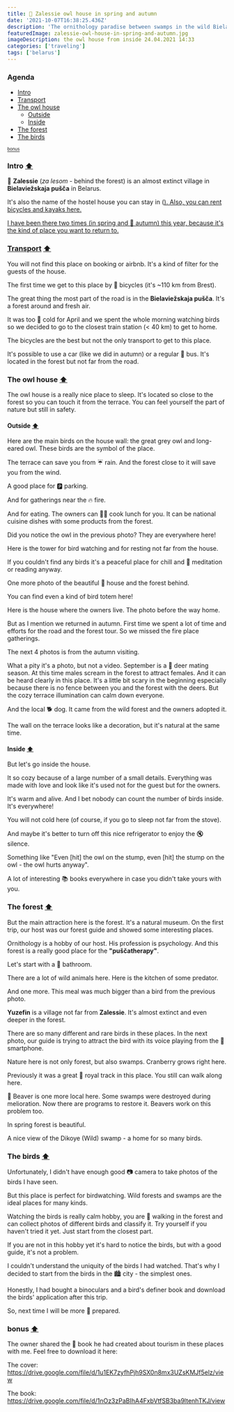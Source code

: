 ```yaml
---
title: 🦉 Zalessie owl house in spring and autumn
date: '2021-10-07T16:38:25.436Z'
description: 'The ornithology paradise between swamps in the wild Bielaviežskaja pušča.'
featuredImage: zalessie-owl-house-in-spring-and-autumn.jpg
imageDescription: the owl house from inside 24.04.2021 14:33
categories: ['traveling']
tags: ['belarus']
---
```



### Agenda<A id="agenda" />

- [Intro](#intro)
- [Transport](#transport)
- [The owl house](#the-own-house)
  - [Outside](#outside)
  - [Inside](#inside)
- [The forest](#the-forest)
- [The birds](#the-birds)

[<sub><sup>bonus</sup></sub>](#bonus)

### Intro<A id="intro" /> [⬆️](#agenda)

🌲 **Zalessie** (_za lesom_ - behind the forest) is an almost extinct village in **Bielaviežskaja pušča** in Belarus.

It's also the name of the hostel house you can stay in (<A href="https://facebook.com/zalessie" text="facebook.com/zalessie" />). Also, you can rent bicycles and kayaks here.

I have been there two times (in spring and 🍂 autumn) this year, because it's the kind of place you want to return to.

### Transport<A id="transport" /> [⬆️](#agenda)

You will not find this place on booking or airbnb. It's a kind of filter for the guests of the house.

The first time we get to this place by 🚴 bicycles (it's ~110 km from Brest).

<CloudinaryImage
  link="v1631862368/maxhere/zalessie-owl-house-in-spring-and-autumn/20210424_092855.jpg"
  alt="the road between Kamyanyets and Kamianiuki"
/>

The great thing the most part of the road is in the **Bielaviežskaja pušča**. It's a forest around and fresh air.

<CloudinaryImage
  link="v1631862384/maxhere/zalessie-owl-house-in-spring-and-autumn/Screenshot_20210424-151326_Strava.jpg"
  alt="a track from Brest to Zalessie"
/>

It was too 🥶 cold for April and we spent the whole morning watching birds so we decided to go to the closest train station (< 40 km) to get to home.

<CloudinaryImage
  link="v1631862385/maxhere/zalessie-owl-house-in-spring-and-autumn/Screenshot_20210425-140612_Strava.jpg"
  alt="a track from Zalessie to Arančycy"
/>

The bicycles are the best but not the only transport to get to this place.

It's possible to use a car (like we did in autumn) or a regular 🚌 bus. It's located in the forest but not far from the road.

<CloudinaryImage
  link="v1631862373/maxhere/zalessie-owl-house-in-spring-and-autumn/20210424_143138.jpg"
  alt="the transport for the spring trip"
/>

### The owl house<A id="the-own-house" /> [⬆️](#agenda)

The owl house is a really nice place to sleep. It's located so close to the forest so you can touch it from the terrace. You can feel yourself the part of nature but still in safety.

#### Outside<A id="outside" /> [⬆️](#agenda)

Here are the main birds on the house wall: the great grey owl and long-eared owl. These birds are the symbol of the place.

<CloudinaryImage
  link="v1631862368/maxhere/zalessie-owl-house-in-spring-and-autumn/20210424_143117.jpg"
  alt="the great grey owl and long-eared owl on the owl house"
/>

The terrace can save you from ☔ rain. And the forest close to it will save you from the wind.

<CloudinaryImage
  link="v1631862371/maxhere/zalessie-owl-house-in-spring-and-autumn/20210424_143213.jpg"
  alt="the owl house terrace"
/>

A good place for 🅿️ parking.

<CloudinaryImage
  link="v1631862390/maxhere/zalessie-owl-house-in-spring-and-autumn/20210424_144415.jpg"
  alt="the bicycles on the terrace of the owl house"
/>

And for gatherings near the 🔥 fire.

<CloudinaryImage
  link="v1631862389/maxhere/zalessie-owl-house-in-spring-and-autumn/20210424_144528.jpg"
  alt="a fire place in front of the owl house terrace"
/>

And for eating. The owners can 🧑‍🍳 cook lunch for you. It can be national cuisine dishes with some products from the forest.

<CloudinaryImage
  link="v1631862388/maxhere/zalessie-owl-house-in-spring-and-autumn/20210424_151247.jpg"
  alt="a delicious natural lunch from the hosts"
/>

Did you notice the owl in the previous photo? They are everywhere here!

Here is the tower for bird watching and for resting not far from the house.

<CloudinaryImage
  link="v1631862392/maxhere/zalessie-owl-house-in-spring-and-autumn/20210424_155915.jpg"
  alt="a view from the forest tower to the owl house"
/>

If you couldn't find any birds it's a peaceful place for chill and 🧘 meditation or reading anyway.

<CloudinaryImage
  link="v1631862392/maxhere/zalessie-owl-house-in-spring-and-autumn/20210424_160033.jpg"
  alt="the third floor of the forest tower"
/>

One more photo of the beautiful 🏡 house and the forest behind.

<CloudinaryImage
  link="v1631862393/maxhere/zalessie-owl-house-in-spring-and-autumn/20210424_160211.jpg"
  alt="the owl house in front of the Bielaviežskaja pušča"
/>

You can find even a kind of bird totem here!

<CloudinaryImage
  link="v1631862385/maxhere/zalessie-owl-house-in-spring-and-autumn/20210425_090016.jpg"
  alt="a bird totem not fat from the owl house"
/>

Here is the house where the owners live. The photo before the way home.

<CloudinaryImage
  link="v1631862381/maxhere/zalessie-owl-house-in-spring-and-autumn/20210425_111610.jpg"
  alt="bicycles in front of the hosts house"
/>

But as I mention we returned in autumn. First time we spent a lot of time and efforts for the road and the forest tour. So we missed the fire place gatherings.

The next 4 photos is from the autumn visiting.

<CloudinaryImage
  link="v1631862383/maxhere/zalessie-owl-house-in-spring-and-autumn/20210911_174551.jpg"
  alt="a fire place with a smoke"
/>

What a pity it's a photo, but not a video. September is a 🦌 deer mating season. At this time males scream in the forest to attract females. And it can be heard clearly in this place. It's a little bit scary in the beginning especially because there is no fence between you and the forest with the deers. But the cozy terrace illumination can calm down everyone.

<CloudinaryImage
  link="v1631862384/maxhere/zalessie-owl-house-in-spring-and-autumn/20210911_200133.jpg"
  alt="a barbecue in front of the owl house terrace evening illumination"
/>

And the local 🐕 dog. It came from the wild forest and the owners adopted it.

<CloudinaryImage
  link="v1631862384/maxhere/zalessie-owl-house-in-spring-and-autumn/20210912_101328.jpg"
  alt="Strelka (Arrow) dog on the terrace of the owl house"
/>

The wall on the terrace looks like a decoration, but it's natural at the same time.

<CloudinaryImage
  link="v1631862384/maxhere/zalessie-owl-house-in-spring-and-autumn/20210912_103634.jpg"
  alt="the owl house terrace"
/>

#### Inside<A id="inside" /> [⬆️](#agenda)

But let's go inside the house.

<CloudinaryVideo
  link="v1631862400/maxhere/zalessie-owl-house-in-spring-and-autumn/20210911_153734.mp4"
  alt="inside the owl house"
/>

It so cozy because of a large number of a small details. Everything was made with love and look like it's used not for the guest but for the owners.

It's warm and alive. And I bet nobody can count the number of birds inside. It's everywhere!

<CloudinaryImage
  link="v1631862369/maxhere/zalessie-owl-house-in-spring-and-autumn/20210424_143417.jpg"
  alt="the ows inside the owl house"
/>

You will not cold here (of course, if you go to sleep not far from the stove).

<CloudinaryImage
  link="v1631862370/maxhere/zalessie-owl-house-in-spring-and-autumn/20210424_143449.jpg"
  alt="the bed and the stove"
/>

And maybe it's better to turn off this nice refrigerator to enjoy the 🔇 silence.

<CloudinaryImage
  link="v1631862372/maxhere/zalessie-owl-house-in-spring-and-autumn/20210424_143909.jpg"
  alt="a really old, loud, and rare refrigerator Zil Moskva in the owl house"
/>

Something like "Even [hit] the owl on the stump, even [hit] the stump on the owl - the owl hurts anyway".

<CloudinaryImage
  link="v1631862388/maxhere/zalessie-owl-house-in-spring-and-autumn/20210424_145037.jpg"
  alt="the owl posters and the owl plate inside the owl house"
/>

A lot of interesting 📚 books everywhere in case you didn't take yours with you.

<CloudinaryImage
  link="v1631862380/maxhere/zalessie-owl-house-in-spring-and-autumn/20210425_085523.jpg"
  alt="the books inside the owl house"
/>

### The forest<A id="the-forest" /> [⬆️](#agenda)

But the main attraction here is the forest. It's a natural museum. On the first trip, our host was our forest guide and showed some interesting places.

Ornithology is a hobby of our host. His profession is psychology. And this forest is a really good place for the **"puščatherapy"**.

Let's start with a 🛁 bathroom.

<CloudinaryImage
  link="v1631862374/maxhere/zalessie-owl-house-in-spring-and-autumn/20210424_162614.jpg"
  alt="a wild animals (wild boar and others) bath in the forest"
/>

There are a lot of wild animals here. Here is the kitchen of some predator.

<CloudinaryImage
  link="v1631862373/maxhere/zalessie-owl-house-in-spring-and-autumn/20210424_163620.jpg"
  alt="a bird murder crime scene in the forest"
/>

And one more. This meal was much bigger than a bird from the previous photo.

<CloudinaryImage
  link="v1631862379/maxhere/zalessie-owl-house-in-spring-and-autumn/20210424_163636.jpg"
  alt="a roe murder crime scene in the forest"
/>

**Yuzefin** is a village not far from **Zalessie**. It's almost extinct and even deeper in the forest.

<CloudinaryImage
  link="v1631862378/maxhere/zalessie-owl-house-in-spring-and-autumn/20210424_170229.jpg"
  alt="an old house in the Yuzefin village not far from Zalessie"
/>

There are so many different and rare birds in these places. In the next photo, our guide is trying to attract the bird with its voice playing from the 📱 smartphone.

<CloudinaryImage
  link="v1631862376/maxhere/zalessie-owl-house-in-spring-and-autumn/20210424_171433.jpg"
  alt="our guide with his dog Strelka (Arrow) in the forest"
/>

Nature here is not only forest, but also swamps. Cranberry grows right here.

<CloudinaryImage
  link="v1631862375/maxhere/zalessie-owl-house-in-spring-and-autumn/20210424_173123.jpg"
  alt="a cranberry in the swamp"
/>

Previously it was a great 👑 royal track in this place. You still can walk along here.

<CloudinaryImage
  link="v1631862380/maxhere/zalessie-owl-house-in-spring-and-autumn/20210424_175400.jpg"
  alt="an old royal road in the forest"
/>

🦫 Beaver is one more local here. Some swamps were destroyed during melioration. Now there are programs to restore it. Beavers work on this problem too.

<CloudinaryImage
  link="v1631862381/maxhere/zalessie-owl-house-in-spring-and-autumn/20210424_181350.jpg"
  alt="the result of beavers activity (a barrage building)"
/>

In spring forest is beautiful.

<CloudinaryImage
  link="v1631862378/maxhere/zalessie-owl-house-in-spring-and-autumn/20210424_183108.jpg"
  alt="a wild spring forest"
/>

A nice view of the Dikoye (Wild) swamp - a home for so many birds.

<CloudinaryImage
  link="v1631862377/maxhere/zalessie-owl-house-in-spring-and-autumn/20210424_185341.jpg"
  alt="Dikoye (Wild) swamp"
/>

### The birds<A id="the-birds" /> [⬆️](#agenda)

Unfortunately, I didn't have enough good 📷 camera to take photos of the birds I have seen.

But this place is perfect for birdwatching. Wild forests and swamps are the ideal places for many kinds.

Watching the birds is really calm hobby, you are 🚶 walking in the forest and can collect photos of different birds and classify it. Try yourself if you haven't tried it yet. Just start from the closest part.

If you are not in this hobby yet it's hard to notice the birds, but with a good guide, it's not a problem.

I couldn't understand the uniquity of the birds I had watched. That's why I decided to start from the birds in the 🏙️ city - the simplest ones.

Honestly, I had bought a binoculars and a bird's definer book and download the birds' application after this trip.

So, next time I will be more 💪 prepared.

### bonus<A id="bonus" /> [⬆️](#agenda)

The owner shared the 📗 book he had created about tourism in these places with me. Feel free to download it here:

The cover: https://drive.google.com/file/d/1u1EK7zyfhPjh9SX0n8mx3UZsKMJf5elz/view

The book: https://drive.google.com/file/d/1nOz3zPaBIhA4FxbVtfSB3ba9ltenhTKJ/view
